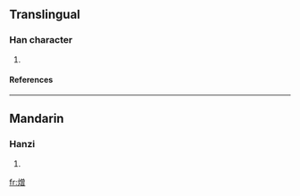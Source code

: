 ==Translingual==
===Han character===
{{Han char|rn=86|rad=火|as=12|sn=16|four=|canj=火金田日 (FCWA)}}
# {{defn|Han|sort=火12}}
====References====
{{Han ref|kx=0681.180|dkj=19377|hdz=32235.060|uh=71B7|ud=29111}}

----
==Mandarin==
===Hanzi===
{{cmn-hanzi|pin=[[zēng]] ([[zeng1]])|wg=tseng<sup>1</sup>}}
# {{defn|Mandarin}}

[[fr:熷]]